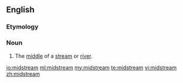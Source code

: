 ==English==

===Etymology===
{{prefix|en|mid|stream}}

===Noun===
{{en-noun|-}}

# The [[middle]] of a [[stream]] or [[river]].

[[io:midstream]]
[[ml:midstream]]
[[my:midstream]]
[[te:midstream]]
[[vi:midstream]]
[[zh:midstream]]